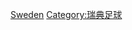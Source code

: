{{Commonscat|Association football players by team in Sweden}}

[[Category:各國球會的足球運動員|Sweden]]
[[Category:瑞典足球|Category:瑞典足球]]